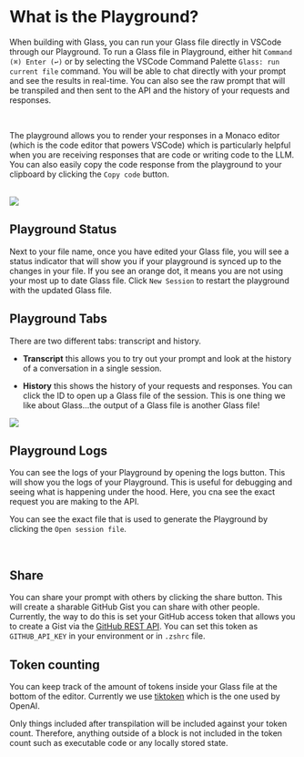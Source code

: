 
# What is the Playground?

When building with Glass, you can run your Glass file directly in VSCode through our Playground. To run a Glass file in Playground, either hit `Command (⌘) Enter (↩)` or by selecting the VSCode Command Palette `Glass: run current file` command. You will be able to chat directly with your prompt and see the results in real-time. You can also see the raw prompt that will be transpiled and then sent to the API and the history of your requests and responses.

<br />

The playground allows you to render your responses in a Monaco editor (which is the code editor that powers VSCode) which is particularly helpful when you are receiving responses that are code or writing code to the LLM. You can also easily copy the code response from the playground to your clipboard by clicking the `Copy code` button.

<br />

<Image src="/screenshots/playgroundEditor.png" width={450} height={450} />

## Playground Status

Next to your file name, once you have edited your Glass file, you will see a status indicator that will show you if your playground is synced up to the changes in your file. If you see an orange dot, it means you are not using your most up to date Glass file. Click `New Session` to restart the playground with the updated Glass file.

## Playground Tabs

There are two different tabs: transcript and history.

- **Transcript** this allows you to try out your prompt and look at the history of a conversation in a single session.

- **History** this shows the history of your requests and responses. You can click the ID to open up a Glass file of the session. This is one thing we like about Glass...the output of a Glass file is another Glass file!

<Image src="/screenshots/playground_history.gif" width={750} height={750} />

<br />

## Playground Logs

You can see the logs of your Playground by opening the logs button. This will show you the logs of your Playground. This is useful for debugging and seeing what is happening under the hood. Here, you cna see the exact request you are making to the API.

You can see the exact file that is used to generate the Playground by clicking the `Open session file`.

<br />

## Share

You can share your prompt with others by clicking the share button. This will create a sharable GitHub Gist you can share with other people. Currently, the way to do this is set your GitHub access token that allows you to create a Gist via the [GitHub REST API](https://docs.github.com/en/rest/gists/gists?apiVersion=2022-11-28). You can set this token as `GITHUB_API_KEY` in your environment or in `.zshrc` file.

## Token counting

You can keep track of the amount of tokens inside your Glass file at the bottom of the editor. Currently we use <a href="https://github.com/openai/tiktoken" target="_blank"> tiktoken</a> which is the one used by OpenAI.

Only things included after transpilation will be included against your token count. Therefore, anything outside of a block is not included in the token count such as executable code or any locally stored state.
